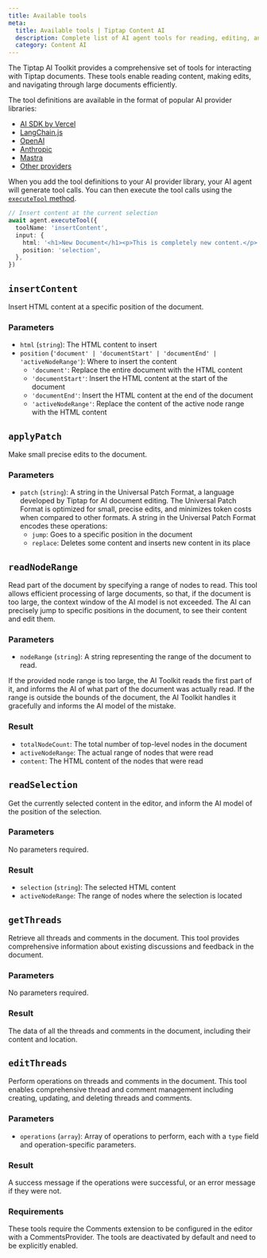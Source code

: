 ```yaml
---
title: Available tools
meta:
  title: Available tools | Tiptap Content AI
  description: Complete list of AI agent tools for reading, editing, and navigating document content.
  category: Content AI
---
```


The Tiptap AI Toolkit provides a comprehensive set of tools for interacting with Tiptap documents. These tools enable reading content, making edits, and navigating through large documents efficiently.

The tool definitions are available in the format of popular AI provider libraries:

- [AI SDK by Vercel](/content-ai/capabilities/ai-toolkit/tools/ai-sdk)
- [LangChain.js](/content-ai/capabilities/ai-toolkit/tools/langchain-js)
- [OpenAI](/content-ai/capabilities/ai-toolkit/tools/openai)
- [Anthropic](/content-ai/capabilities/ai-toolkit/tools/anthropic)
- [Mastra](/content-ai/capabilities/ai-toolkit/tools/mastra)
- [Other providers](/content-ai/capabilities/ai-toolkit/tools/other-providers)

When you add the tool definitions to your AI provider library, your AI agent will generate tool calls. You can then execute the tool calls using the [`executeTool` method](/content-ai/capabilities/ai-toolkit/primitives/execute-tool).

```ts
// Insert content at the current selection
await agent.executeTool({
  toolName: 'insertContent',
  input: {
    html: '<h1>New Document</h1><p>This is completely new content.</p>',
    position: 'selection',
  },
})
```

## `insertContent`

Insert HTML content at a specific position of the document.

### Parameters

- `html` (`string`): The HTML content to insert
- `position` (`'document' | 'documentStart' | 'documentEnd' | 'activeNodeRange'`): Where to insert the content
  - `'document'`: Replace the entire document with the HTML content
  - `'documentStart'`: Insert the HTML content at the start of the document
  - `'documentEnd'`: Insert the HTML content at the end of the document
  - `'activeNodeRange'`: Replace the content of the active node range with the HTML content

## `applyPatch`

Make small precise edits to the document.

### Parameters

- `patch` (`string`): A string in the Universal Patch Format, a language developed by Tiptap for AI document editing. The Universal Patch Format is optimized for small, precise edits, and minimizes token costs when compared to other formats. A string in the Universal Patch Format encodes these operations:
  - `jump`: Goes to a specific position in the document
  - `replace`: Deletes some content and inserts new content in its place

## `readNodeRange`

Read part of the document by specifying a range of nodes to read. This tool allows efficient processing of large documents, so that, if the document is too large, the context window of the AI model is not exceeded. The AI can precisely jump to specific positions in the document, to see their content and edit them.

### Parameters

- `nodeRange` (`string`): A string representing the range of the document to read.

If the provided node range is too large, the AI Toolkit reads the first part of it, and informs the AI of what part of the document was actually read. If the range is outside the bounds of the document, the AI Toolkit handles it gracefully and informs the AI model of the mistake.

### Result

- `totalNodeCount`: The total number of top-level nodes in the document
- `activeNodeRange`: The actual range of nodes that were read
- `content`: The HTML content of the nodes that were read

## `readSelection`

Get the currently selected content in the editor, and inform the AI model of the position of the selection.

### Parameters

No parameters required.

### Result

- `selection` (`string`): The selected HTML content
- `activeNodeRange`: The range of nodes where the selection is located

## `getThreads`

Retrieve all threads and comments in the document. This tool provides comprehensive information about existing discussions and feedback in the document.

### Parameters

No parameters required.

### Result

The data of all the threads and comments in the document, including their content and location.

## `editThreads`

Perform operations on threads and comments in the document. This tool enables comprehensive thread and comment management including creating, updating, and deleting threads and comments.

### Parameters

- `operations` (`array`): Array of operations to perform, each with a `type` field and operation-specific parameters.

### Result

A success message if the operations were successful, or an error message if they were not.

### Requirements

These tools require the Comments extension to be configured in the editor with a CommentsProvider. The tools are deactivated by default and need to be explicitly enabled.
